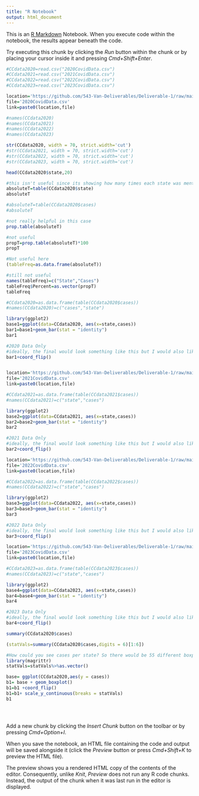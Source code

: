 ```yaml
---
title: "R Notebook"
output: html_document
---
```


This is an [R Markdown](http://rmarkdown.rstudio.com) Notebook. When you execute code within the notebook, the results appear beneath the code. 

Try executing this chunk by clicking the *Run* button within the chunk or by placing your cursor inside it and pressing *Cmd+Shift+Enter*. 

```r
#CCdata2020=read.csv("2020CovidData.csv")
#CCdata2021=read.csv("2021CovidData.csv")
#CCdata2022=read.csv("2022CovidData.csv")
#CCdata2023=read.csv("2023CovidData.csv")
```


```r
location='https://github.com/543-Van-Deliverables/Deliverable-1/raw/main/'
file='2020CovidData.csv'
link=paste0(location,file)
```


```r
#names(CCdata2020)
#names(CCdata2021)
#names(CCdata2022)
#names(CCdata2023)
```


```r
str(CCdata2020, width = 70, strict.width='cut')
#str(CCdata2021, width = 70, strict.width='cut')
#str(CCdata2022, width = 70, strict.width='cut')
#str(CCdata2023, width = 70, strict.width='cut')
```


```r
head(CCdata2020$state,20)
```


```r
#this isn't useful since its showing how many times each state was mentioned, but it doesn't tell how many cases per time each state was mentioned
absoluteT=table(CCdata2020$state)
absoluteT
```


```r
#absoluteT=table(CCdata2020$cases)
#absoluteT
```


```r
#not really helpful in this case
prop.table(absoluteT)
```


```r
#not useful
propT=prop.table(absoluteT)*100
propT
```


```r
#Not useful here
(tableFreq=as.data.frame(absoluteT))
```


```r
#still not useful
names(tableFreq)=c("State","Cases")
tableFreq$Percent=as.vector(propT)
tableFreq
```


```r
#CCdata2020=as.data.frame(table(CCdata2020$cases))
#names(CCdata2020)=c("cases","state")

library(ggplot2)
base1=ggplot(data=CCdata2020, aes(x=state,cases))
bar1=base1+geom_bar(stat = "identity")
bar1
```


```r
#2020 Data Only
#ideally, the final would look something like this but I would also like a line graph with deaths per state in the same plot
bar1+coord_flip()
```


```r

```


```r
location='https://github.com/543-Van-Deliverables/Deliverable-1/raw/main/'
file='2021CovidData.csv'
link=paste0(location,file)
```


```r
#CCdata2021=as.data.frame(table(CCdata2021$cases))
#names(CCdata2021)=c("state","cases")

library(ggplot2)
base2=ggplot(data=CCdata2021, aes(x=state,cases))
bar2=base2+geom_bar(stat = "identity")
bar2
```

```r
#2021 Data Only
#ideally, the final would look something like this but I would also like a line graph with deaths per state in the same plot
bar2+coord_flip()
```


```r
location='https://github.com/543-Van-Deliverables/Deliverable-1/raw/main/'
file='2022CovidData.csv'
link=paste0(location,file)
```


```r
#CCdata2022=as.data.frame(table(CCdata2022$cases))
#names(CCdata2022)=c("state","cases")

library(ggplot2)
base3=ggplot(data=CCdata2022, aes(x=state,cases))
bar3=base3+geom_bar(stat = "identity")
bar3
```


```r
#2022 Data Only
#ideally, the final would look something like this but I would also like a line graph with deaths per state in the same plot
bar3+coord_flip()
```


```r
location='https://github.com/543-Van-Deliverables/Deliverable-1/raw/main/'
file='2023CovidData.csv'
link=paste0(location,file)
```


```r
#CCdata2023=as.data.frame(table(CCdata2023$cases))
#names(CCdata2023)=c("state","cases")

library(ggplot2)
base4=ggplot(data=CCdata2023, aes(x=state,cases))
bar4=base4+geom_bar(stat = "identity")
bar4
```


```r
#2023 Data Only
#ideally, the final would look something like this but I would also like a line graph with deaths per state in the same plot
bar4+coord_flip()
```


```r
summary(CCdata2020$cases)
```


```r
(statVals=summary(CCdata2020$cases,digits = 6)[1:6])
```


```r
#How could you see cases per state? So there would be 55 different boxplots with their own min, 1st qu, median, mean, 3rd qu., and max.
library(magrittr)
statVals=statVals%>%as.vector()

base= ggplot(CCdata2020,aes(y = cases))  
b1= base + geom_boxplot() 
b1=b1 +coord_flip()
b1=b1+ scale_y_continuous(breaks = statVals)
b1
```


```r

```


```r
```


```r

```

Add a new chunk by clicking the *Insert Chunk* button on the toolbar or by pressing *Cmd+Option+I*.

When you save the notebook, an HTML file containing the code and output will be saved alongside it (click the *Preview* button or press *Cmd+Shift+K* to preview the HTML file). 

The preview shows you a rendered HTML copy of the contents of the editor. Consequently, unlike *Knit*, *Preview* does not run any R code chunks. Instead, the output of the chunk when it was last run in the editor is displayed.

